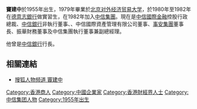 '''竇建中'''於1955年出生，1979年畢業於[[北京对外经济贸易大学|北京对外经济贸易大学]]，於1980年至1982年在[[德意志銀行|德意志銀行]]做實習生，在1982年加入[[中国中信集团|中信集團]]。現在是[[中信國際金融|中信國際金融]]控股行政總裁、[[中信銀行|中信銀行]]非執行董事、、中信國際資產管理有限公司董事、[[事安集團|事安集團]]董事長、振華財務董事及中信集團執行董事兼副總經理。

他曾是[[中信銀行|中信銀行]]行長。

==相關連結==
*[http://index.business.sohu.com/person/plist.php?userid=1925 搜狐人物频道 竇建中]{{dead link|date=2018年4月 |bot=InternetArchiveBot |fix-attempted=yes }}

{{Chinese merchant-stub}}
[[Category:香港商人|Category:香港商人]]
[[Category:中國企業家|Category:中國企業家]]
[[Category:香港財經界人士|Category:香港財經界人士]]
[[Category:中信集团人物|Category:中信集团人物]]
[[Category:1955年出生|Category:1955年出生]]